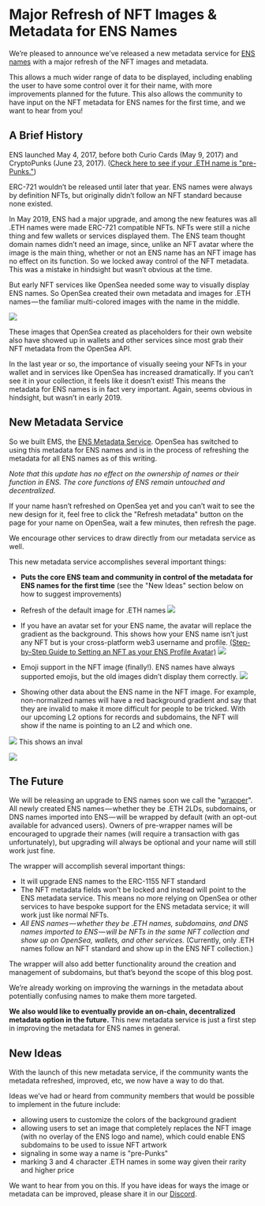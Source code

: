 # Major Refresh of NFT Images & Metadata for ENS Names

We’re pleased to announce we’ve released a new metadata service for [ENS names](https://ens.domains/) with a major refresh of the NFT images and metadata.

This allows a much wider range of data to be displayed, including enabling the user to have some control over it for their name, with more improvements planned for the future. This also allows the community to have input on the NFT metadata for ENS names for the first time, and we want to hear from you!

## A Brief History

ENS launched May 4, 2017, before both Curio Cards (May 9, 2017) and CryptoPunks (June 23, 2017). ([Check here to see if your .ETH name is "pre-Punks."](https://medium.com/the-ethereum-name-service/do-you-have-an-og-ens-name-heres-a-new-tool-to-check-2bbe97900ce2))

ERC-721 wouldn’t be released until later that year. ENS names were always by definition NFTs, but originally didn’t follow an NFT standard because none existed.

In May 2019, ENS had a major upgrade, and among the new features was all .ETH names were made ERC-721 compatible NFTs. NFTs were still a niche thing and few wallets or services displayed them. The ENS team thought domain names didn’t need an image, since, unlike an NFT avatar where the image is the main thing, whether or not an ENS name has an NFT image has no effect on its function. So we locked away control of the NFT metadata. This was a mistake in hindsight but wasn’t obvious at the time.

But early NFT services like OpenSea needed some way to visually display ENS names. So OpenSea created their own metadata and images for .ETH names — the familiar multi-colored images with the name in the middle.

![](https://cdn-images-1.medium.com/max/800/1*F1rRWItlKE-MWu7qkR8XTQ.png)

These images that OpenSea created as placeholders for their own website also have showed up in wallets and other services since most grab their NFT metadata from the OpenSea API.

In the last year or so, the importance of visually seeing your NFTs in your wallet and in services like OpenSea has increased dramatically. If you can’t see it in your collection, it feels like it doesn’t exist! This means the metadata for ENS names is in fact very important. Again, seems obvious in hindsight, but wasn’t in early 2019.

## New Metadata Service

So we built EMS, the [ENS Metadata Service](https://github.com/ensdomains/ens-metadata-service). OpenSea has switched to using this metadata for ENS names and is in the process of refreshing the metadata for all ENS names as of this writing.

_Note that this update has no effect on the ownership of names or their function in ENS. The core functions of ENS remain untouched and decentralized._

If your name hasn’t refreshed on OpenSea yet and you can’t wait to see the new design for it, feel free to click the "Refresh metadata" button on the page for your name on OpenSea, wait a few minutes, then refresh the page.

We encourage other services to draw directly from our metadata service as well.

This new metadata service accomplishes several important things:

- **Puts the core ENS team and community in control of the metadata for ENS names for the first time** (see the "New Ideas" section below on how to suggest improvements)
- Refresh of the default image for .ETH names
  ![](https://cdn-images-1.medium.com/max/1200/1*SV9wAaslu-wCL8ZJuKkVew.jpeg)

- If you have an avatar set for your ENS name, the avatar will replace the gradient as the background. This shows how your ENS name isn’t just any NFT but is your cross-platform web3 username and profile. [(Step-by-Step Guide to Setting an NFT as your ENS Profile Avatar)](https://support.ens.domains/en/articles/7883271-how-to-set-an-avatar)
  ![](https://cdn-images-1.medium.com/max/800/1*_xkFsem8HJfLIVsk_6LaTw.png)

- Emoji support in the NFT image (finally!). ENS names have always supported emojis, but the old images didn’t display them correctly.
  ![](https://cdn-images-1.medium.com/max/800/1*7p2NkQVpgdQJp4yY3WZ_Mg.png)

- Showing other data about the ENS name in the NFT image. For example, non-normalized names will have a red background gradient and say that they are invalid to make it more difficult for people to be tricked. With our upcoming L2 options for records and subdomains, the NFT will show if the name is pointing to an L2 and which one.

![](https://cdn-images-1.medium.com/max/800/1*IbRmyuxbgVUpG9lidSntig.png)
This shows an inval

![](https://cdn-images-1.medium.com/max/800/1*4bj3w2QMmmUaQYbGVwwsNA.png)

## The Future

We will be releasing an upgrade to ENS names soon we call the "[wrapper](https://github.com/ensdomains/name-wrapper)". All newly created ENS names — whether they be .ETH 2LDs, subdomains, or DNS names imported into ENS — will be wrapped by default (with an opt-out available for advanced users). Owners of pre-wrapper names will be encouraged to upgrade their names (will require a transaction with gas unfortunately), but upgrading will always be optional and your name will still work just fine.

The wrapper will accomplish several important things:

- It will upgrade ENS names to the ERC-1155 NFT standard
- The NFT metadata fields won’t be locked and instead will point to the ENS metadata service. This means no more relying on OpenSea or other services to have bespoke support for the ENS metadata service; it will work just like normal NFTs.
- _All ENS names — whether they be .ETH names, subdomains, and DNS names imported to ENS — will be NFTs in the same NFT collection and show up on OpenSea, wallets, and other services._ (Currently, only .ETH names follow an NFT standard and show up in the ENS NFT collection.)

The wrapper will also add better functionality around the creation and management of subdomains, but that’s beyond the scope of this blog post.

We’re already working on improving the warnings in the metadata about potentially confusing names to make them more targeted.

**We also would like to eventually provide an on-chain, decentralized metadata option in the future.** This new metadata service is just a first step in improving the metadata for ENS names in general.

## New Ideas

With the launch of this new metadata service, if the community wants the metadata refreshed, improved, etc, we now have a way to do that.

Ideas we’ve had or heard from community members that would be possible to implement in the future include:

- allowing users to customize the colors of the background gradient
- allowing users to set an image that completely replaces the NFT image (with no overlay of the ENS logo and name), which could enable ENS subdomains to be used to issue NFT artwork
- signaling in some way a name is "pre-Punks"
- marking 3 and 4 character .ETH names in some way given their rarity and higher price

We want to hear from you on this. If you have ideas for ways the image or metadata can be improved, please share it in our [Discord](https://chat.ens.domains/).
